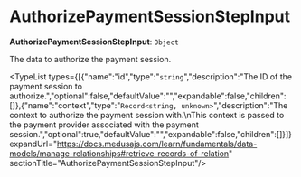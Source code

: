 
# AuthorizePaymentSessionStepInput

 **AuthorizePaymentSessionStepInput**: `Object`

The data to authorize the payment session.

<TypeList types={[{"name":"id","type":"`string`","description":"The ID of the payment session to authorize.","optional":false,"defaultValue":"","expandable":false,"children":[]},{"name":"context","type":"`Record<string, unknown>`","description":"The context to authorize the payment session with.\nThis context is passed to the payment provider associated with the payment session.","optional":true,"defaultValue":"","expandable":false,"children":[]}]} expandUrl="https://docs.medusajs.com/learn/fundamentals/data-models/manage-relationships#retrieve-records-of-relation" sectionTitle="AuthorizePaymentSessionStepInput"/>
